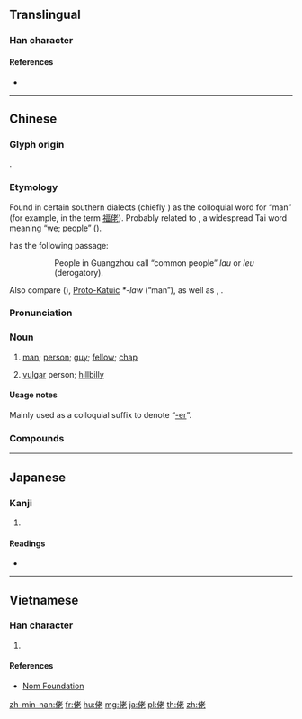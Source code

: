 ==Translingual==
{{stroke order|[[File:佬-order.gif|160px]]}}

===Han character===
{{Han char|rn=9|rad=人|as=06|sn=8|four=24211|canj=OJKP|ids=⿰亻老}}

====References====
* {{Han ref|kx=0100.090|dkj=00548|dj=0212.050|hdz=10144.020|uh=4F6C|ud=20332|bh=A8D0|bd=43216}}

----

==Chinese==
{{zh-forms}}

===Glyph origin===
{{Han etym}}
{{Han compound|人|alt1=亻|老|ls=psc|c1=s|c2=p}}.

===Etymology===
Found in certain southern dialects (chiefly {{der|cmn|yue|-}}) as the colloquial word for “man” (for example, in the term [[福佬]]). Probably related to {{cog|za|raeuz|raeuz ~ laeuz|we; also a demonym: {{w|Rau peoples}}}}, a widespread Tai word meaning “we; people” ({{cog|tai-pro|*rawᴬ}}).

''{{w|zh:廣東新語|Guangdong Xinyu}}'' {{defdate|1678}} has the following passage:
: {{lang|zh|廣州謂平人曰'''佬'''，亦曰[[獠]]，賤稱也。}}
:: People in Guangzhou call “common people” ''lau'' or ''leu'' (derogatory).

Also compare {{cog|hmn-pro|*ʔljuwᴮ||male}} ({{cog|mww|lau||male}}), [[w:Katuic languages|Proto-Katuic]] ''*-law'' (“man”), as well as {{cog|lo|ລາວ||Lao < people}}, {{cog|th|ลาว}}.

===Pronunciation===
{{zh-pron
|m=lǎo,er=y
|c=lou2,lou5,liu4
|c_note=lou2 - usual pronunciation; lou5, liu4 - only used in {{zh-l|*仡佬}}
|w=3lau
|cat=a,n
}}

===Noun===
{{zh-noun}}

# {{lb|zh|chiefly|Cantonese|dialectal|_|Wu}} [[man]]; [[person]]; [[guy]]; [[fellow]]; [[chap]]
# {{lb|zh|chiefly|Cantonese}} [[vulgar]] person; [[hillbilly]]
#: {{zh-x|鄉巴佬|hick; villager}}

====Usage notes====
Mainly used as a colloquial suffix to denote “[[-er]]”.

===Compounds===
{{zh-der|仫佬|細佬|福佬|大佬|細佬哥|生意佬|大隻佬|闊佬|高佬|巴士佬|和事佬|鹹濕佬|基佬|鄉下佬|呼佬|麻甩佬|鬼佬|飛髮佬|變態佬|差佬|泥水佬|傻佬|癲佬|醉酒佬|賊佬|肥佬|拐子佬|收買佬|英國佬|財主佬|放數佬|垃圾佬|鬥木佬|番鬼佬|油漆佬|三行佬|花旗佬|江湖佬|江湖大佬|鬼佬涼茶|鬼佬話|鬼佬齋|美國佬|拖頭佬|豬肉佬|哈佬|啞佬|白痴佬|北佬|北方佬|報紙佬|打鐵佬|大粒佬|單身寡佬|番鬼佬涼茶|四眼佬|肥婆肥佬|風水佬|虧佬|寡佬|機器佬|金魚佬|教書佬|耕田佬|㗎佬|痴線佬|柯佬|戲子佬|口水佬|勾佬|睇相佬|賣魚佬|收數佬|鄉巴佬|擺闊佬|廚房佬|德國佬|法國佬|癡線佬|白癡佬|黐線佬|爛佬|懵佬|戇居佬|打魚佬|有錢佬|八卦佬|讕闊佬|大奅佬|啞佬斷奶|啞佬相見，默默無言|算命佬|喃巫佬|南無佬|通渠佬|走佬|衰佬|風水佬呃你十年八年|番鬼佬月餅|賣魚佬洗身|仡佬族}}

----

==Japanese==

===Kanji===
{{ja-kanji|grade=|rs=人06}}

# {{defn|lang=ja|sort=人06}}

====Readings====
* {{ja-readings|on=[[りょう]] (ryō), [[ろ]] (ro), [[ろう]] (rō)|kun=[[おおきい]] (ōkii)}}

----

==Vietnamese==

===Han character===
{{vi-hantu|[[lão]]|rs=人06}}

# {{defn|lang=vi|sort=人06}}

====References====
* [http://nomfoundation.org/common/nom_details.php?codepoint=4f6c Nom Foundation]

[[zh-min-nan:佬]]
[[fr:佬]]
[[hu:佬]]
[[mg:佬]]
[[ja:佬]]
[[pl:佬]]
[[th:佬]]
[[zh:佬]]
